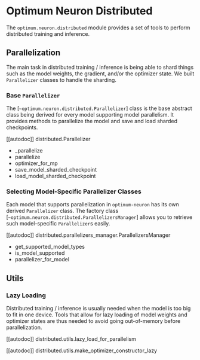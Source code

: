 <!--Copyright 2023 The HuggingFace Team. All rights reserved.

Licensed under the Apache License, Version 2.0 (the "License"); you may not use this file except in compliance with
the License. You may obtain a copy of the License at

http://www.apache.org/licenses/LICENSE-2.0

Unless required by applicable law or agreed to in writing, software distributed under the License is distributed on
an "AS IS" BASIS, WITHOUT WARRANTIES OR CONDITIONS OF ANY KIND, either express or implied. See the License for the
specific language governing permissions and limitations under the License.
-->
# Optimum Neuron Distributed

The `optimum.neuron.distributed` module provides a set of tools to perform distributed training and inference.

## Parallelization

The main task in distributed training / inference is being able to shard things such as the model weights, the gradient, and/or the optimizer state. We built `Parallelizer` classes to handle the sharding.

### Base `Parallelizer`

The [`~optimum.neuron.distributed.Parallelizer`] class is the base abstract class being derived for every model supporting model parallelism. It provides methods to parallelize the model and save and load sharded checkpoints.

[[autodoc]] distributed.Parallelizer
  - _parallelize
  - parallelize
  - optimizer_for_mp
  - save_model_sharded_checkpoint
  - load_model_sharded_checkpoint


### Selecting Model-Specific Parallelizer Classes

Each model that supports parallelization in `optimum-neuron` has its own derived `Parallelizer` class. The factory class [`~optimum.neuron.distributed.ParallelizersManager`] allows you to retrieve such model-specific `Parallelizer`s easily. 

[[autodoc]] distributed.parallelizers_manager.ParallelizersManager
  - get_supported_model_types
  - is_model_supported
  - parallelizer_for_model


## Utils

### Lazy Loading

Distributed training / inference is usually needed when the model is too big to fit in one device. Tools that allow for lazy loading of model weights and optimizer states are thus needed to avoid going out-of-memory before parallelization.

[[autodoc]] distributed.utils.lazy_load_for_parallelism

[[autodoc]] distributed.utils.make_optimizer_constructor_lazy
